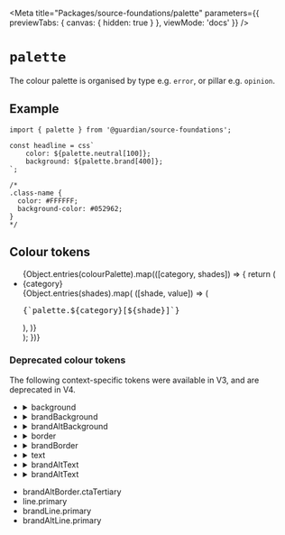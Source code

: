 
<Meta
	title="Packages/source-foundations/palette"
	parameters={{ previewTabs: { canvas: { hidden: true } }, viewMode: 'docs' }}
/>

# `palette`

The colour palette is organised by type e.g. `error`, or pillar e.g. `opinion`.

## Example

```tsx
import { palette } from '@guardian/source-foundations';

const headline = css`
	color: ${palette.neutral[100]};
	background: ${palette.brand[400]};
`;

/*
.class-name {
  color: #FFFFFF;
  background-color: #052962;
}
*/
```

## Colour tokens

<Story name="palette">
	<div className="columns">
		<div className="tokens__list">
			<ul>
				{Object.entries(colourPalette).map(([category, shades]) => {
					return (
						<li className="tokens__list__item" key={category}>
							<summary className="tokens__list__category">
								{category}
							</summary>
							<div>
								{Object.entries(shades).map(
									([shade, value]) => (
										<div className="tokens__list__row">
											<div className="tokens__list__value">
												<div
													className="tokens__list__value__swatch"
													style={{
														backgroundColor: value,
													}}
												/>
											</div>
											<span>
												<pre>{`palette.${category}[${shade}]`}</pre>
											</span>
										</div>
									),
								)}
							</div>
						</li>
					);
				})}
			</ul>
		</div>
		<div className="aside">
			<aside>
				<h3>Deprecated colour tokens</h3>
				<p>
					The following context-specific tokens were available in V3,
					and are deprecated in V4.
				</p>
				<ul className="aside__dropdown">
					<li>
						<details>
							<summary>background</summary>
							background.primary, background.secondary,
							background.inverse, background.ctaPrimary,
							background.ctaPrimaryHover, background.ctaSecondary,
							background.ctaSecondaryHover,
							background.ctaTertiaryHover, background.input,
							background.inputChecked
						</details>
					</li>
					<li>
						<details>
							<summary>brandBackground</summary>
							brandBackground.primary, brandBackground.ctaPrimary,
							brandBackground.ctaPrimaryHover,
							brandBackground.ctaSecondary,
							brandBackground.ctaSecondaryHover,
							brandBackground.ctaTertiaryHover,
							brandBackground.inputChecked
						</details>
					</li>
					<li>
						<details>
							<summary>brandAltBackground</summary>
							brandAltBackground.primary,
							brandAltBackground.ctaPrimary,
							brandAltBackground.ctaPrimaryHover,
							brandAltBackground.ctaSecondary,
							brandAltBackground.ctaSecondaryHover,
							brandAltBackground.ctaTertiaryHover
						</details>
					</li>
					<li>
						<details>
							<summary>border</summary>
							border.primary, border.secondary, border.success,
							border.error, border.ctaTertiary, border.input,
							border.inputChecked, border.inputHover,
							border.inputActive, border.focusHalo
						</details>
					</li>
					<li>
						<details>
							<summary>brandBorder</summary>
							brandBorder.primary, brandBorder.secondary,
							brandBorder.success, brandBorder.error,
							brandBorder.ctaTertiary, brandBorder.input,
							brandBorder.inputChecked, brandBorder.inputHover
						</details>
					</li>
					<li>
						<details>
							<summary>text</summary>
							text.primary, text.supporting, text.success,
							text.error, text.ctaPrimary, text.ctaSecondary,
							text.ctaTertiary, text.anchorPrimary,
							text.anchorSecondary, text.userInput,
							text.inputLabel, text.inputError,
							text.inputLabelSupporting, text.inputChecked,
							text.inputHover, text.groupLabel,
							text.groupLabelSupporting, text.newsInverse
							text.inputChecked, text.inputHover
						</details>
					</li>
					<li>
						<details>
							<summary>brandAltText</summary>
							brandText.primary, brandText.supporting,
							brandText.success, brandText.error,
							brandText.ctaPrimary, brandText.ctaSecondary,
							brandText.ctaTertiary, brandText.anchorPrimary,
							brandText.anchorPrimaryHover, brandText.userInput,
							brandText.inputLabel, brandText.inputLabelSupporting
						</details>
					</li>
					<li>
						<details>
							<summary>brandAltText</summary>
							brandAltText.primary, brandAltText.supporting,
							brandAltText.ctaPrimary, brandAltText.ctaSecondary,
							brandAltText.ctaTertiary, brandAltText.anchorPrimary
						</details>
					</li>
				</ul>
				<ul className="aside__list">
					<li>brandAltBorder.ctaTertiary</li>
					<li>line.primary</li>
					<li> brandLine.primary</li>
					<li>brandAltLine.primary</li>
				</ul>
			</aside>
		</div>
	</div>
</Story>
